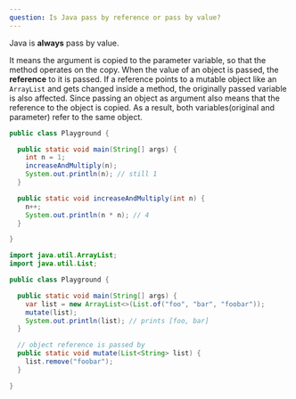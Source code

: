 ```yaml
---
question: Is Java pass by reference or pass by value?
---
```


Java is **always** pass by value.

It means the argument is copied to the parameter variable, so that the method
operates on the copy. When the value of an object is passed, the **reference**
to it is passed. If a reference points to a mutable object like an `ArrayList`
and gets changed inside a method, the originally passed variable is also
affected. Since passing an object as argument also means that the reference to
the object is copied. As a result, both variables(original and parameter) refer
to the same object.

```java
public class Playground {

  public static void main(String[] args) {
    int n = 1;
    increaseAndMultiply(n);
    System.out.println(n); // still 1
  }

  public static void increaseAndMultiply(int n) {
    n++;
    System.out.println(n * n); // 4
  }

}
```

```java
import java.util.ArrayList;
import java.util.List;

public class Playground {

  public static void main(String[] args) {
    var list = new ArrayList<>(List.of("foo", "bar", "foobar"));
    mutate(list);
    System.out.println(list); // prints [foo, bar]
  }

  // object reference is passed by
  public static void mutate(List<String> list) {
    list.remove("foobar");
  }

}
```
